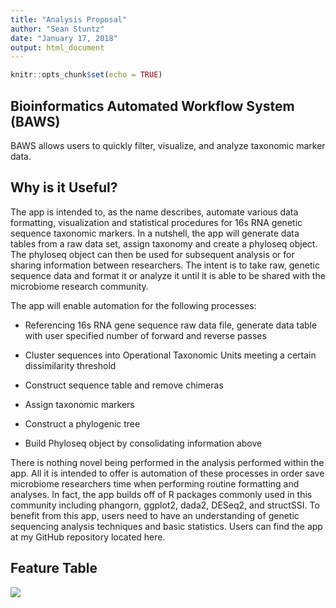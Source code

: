 ---
title: "Analysis Proposal"
author: "Sean Stuntz"
date: "January 17, 2018"
output: html_document
---

```{r setup, include=FALSE}
knitr::opts_chunk$set(echo = TRUE)
```

## Bioinformatics Automated Workflow System (BAWS)

BAWS allows users to quickly filter, visualize, and analyze taxonomic marker data.

## Why is it Useful?

The app is intended to, as the name describes, automate various data formatting, visualization and statistical procedures for 16s RNA genetic sequence taxonomic markers. In a nutshell, the app will generate data tables from a raw data set, assign taxonomy and create a phyloseq object. The phyloseq object can then be used for subsequent analysis or for sharing information between researchers. The intent is to take raw, genetic sequence data and format it or analyze it until it is able to be shared with the microbiome research community.

The app will enable automation for the following processes:

*	Referencing 16s RNA gene sequence raw data file, generate data table with user specified number of forward and reverse passes

*	Cluster sequences into Operational Taxonomic Units meeting a certain dissimilarity threshold

*	Construct sequence table and remove chimeras

* Assign taxonomic markers

* Construct a phylogenic tree

* Build Phyloseq object by consolidating information above

There is nothing novel being performed in the analysis performed within the app. All it is intended to offer is automation of these processes in order save microbiome researchers time when performing routine formatting and analyses. In fact, the app builds off of R packages commonly used in this community including phangorn, ggplot2, dada2, DESeq2, and structSSI. To benefit from this app, users need to have an understanding of genetic sequencing analysis techniques and basic statistics. Users can find the app at my GitHub repository located here.

## Feature Table

![](C:\Users\Corie & Sean\Documents\table.png)

